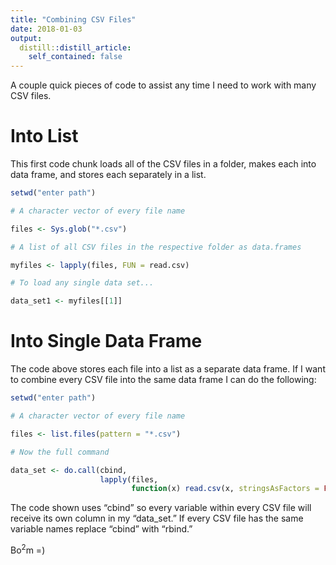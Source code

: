 ```yaml
---
title: "Combining CSV Files"
date: 2018-01-03
output:
  distill::distill_article:
    self_contained: false
---
```


A couple quick pieces of code to assist any time I need to work with many CSV files.

# Into List

This first code chunk loads all of the CSV files in a folder, makes each into data frame, and stores each separately in a list.

```r
setwd("enter path")

# A character vector of every file name

files <- Sys.glob("*.csv")

# A list of all CSV files in the respective folder as data.frames

myfiles <- lapply(files, FUN = read.csv)

# To load any single data set...

data_set1 <- myfiles[[1]]

```

# Into Single Data Frame

The code above stores each file into a list as a separate data frame. If I want to combine every CSV file into the same data frame I can do the following:

```r

setwd("enter path")

# A character vector of every file name

files <- list.files(pattern = "*.csv")

# Now the full command

data_set <- do.call(cbind, 
                    lapply(files, 
                           function(x) read.csv(x, stringsAsFactors = FALSE)))

```

The code shown uses "cbind" so every variable within every CSV file will receive its own column in my "data_set." If every CSV file has the same variable names replace "cbind" with "rbind."


Bo$^2$m =)

